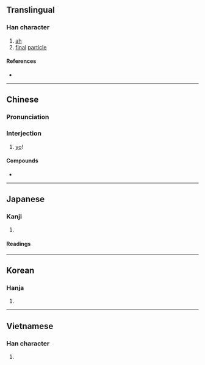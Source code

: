 {{also|哟}}
{{character info/new}}
==Translingual==

===Han character===
{{Han char|rn=30|rad=口|as=09|sn=12|four=67020|canj=RVFI|ids=⿰口約}}

# [[ah]]
# [[final]] [[particle]]

====References====
* {{Han ref|kx=0201.121|dkj=04021|dj=0424.020|hdz=10663.120|uh=55B2|ud=21938|bh=B3E9|bd=46057}}

----

==Chinese==
{{zh-forms|s=哟}}

===Pronunciation===
{{zh-pron
|m=yo
|c=jo1
|h=pfs=
|md=
|mn=io
|w=
|cat=intj
}}

===Interjection===
{{zh-interj}}

# [[yo]]!

====Compounds====
* {{zh-l|嗨喲}}

----

==Japanese==

===Kanji===
{{ja-kanji|grade=|rs=口09}}

# {{defn|lang=ja|sort=口09}}

====Readings====
{{ja-readings
|goon=やく
|kanon=やく
|kun=}}

----

==Korean==

===Hanja===
{{ko-hanja|hangeul=약|rv=yak|mr=yak}}

# {{defn|lang=ko|sort=口09}}

----

==Vietnamese==

===Han character===
{{vi-hantu|[[ước]], [[dục]]|rs=口09}}

# {{defn|lang=vi|sort=口09}}